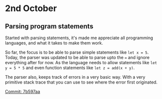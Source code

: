 # 2nd October

## Parsing program statements

Started with parsing statements, it's made me appreciate all programming languages, 
and what it takes to make them work.

So far, the focus is to be able to parse simple statements like `let x = 5`. Today, the parser 
was updated to be able to parse upto the `=` and ignore everything after for now. As the 
language needs to allow statements like `let y = 5 * 5` and even function statements like 
`let z = add(x + y)`.

The parser also, keeps track of errors in a very basic way. With a very primitive stack trace 
that you can use to see where the error first originated.

[Commit: 7b597aa](https://github.com/Cijin/go-interpreter/commit/7b597aab7a3678ca3ad7bf553271df31484e87fc)

